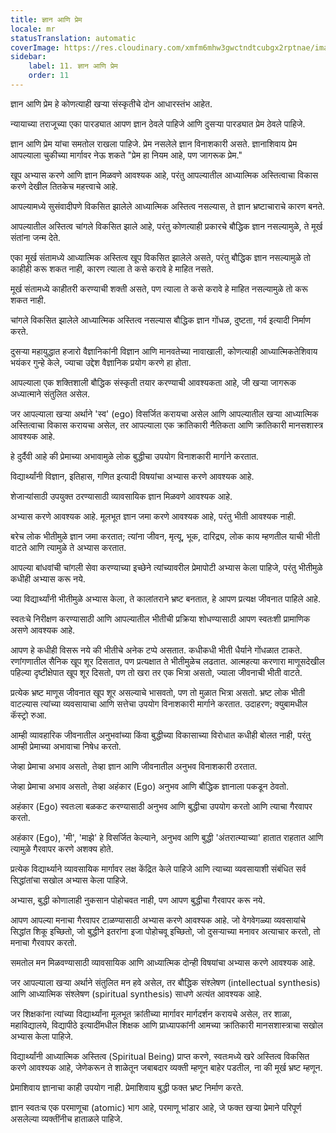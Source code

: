 ```yaml
---
title: ज्ञान आणि प्रेम
locale: mr
statusTranslation: automatic
coverImage: https://res.cloudinary.com/xmfm6mhw3gwctndtcubgx2rptnae/image/upload/v1740337243/small_cover_educacion_fundamental_a051170f1c.webp
sidebar:
    label: 11. ज्ञान आणि प्रेम
    order: 11
---
```

ज्ञान आणि प्रेम हे कोणत्याही खऱ्या संस्कृतीचे दोन आधारस्तंभ आहेत.

न्यायाच्या तराजूच्या एका पारड्यात आपण ज्ञान ठेवले पाहिजे आणि दुसऱ्या पारड्यात प्रेम ठेवले पाहिजे.

ज्ञान आणि प्रेम यांचा समतोल राखला पाहिजे. प्रेम नसलेले ज्ञान विनाशकारी असते. ज्ञानाशिवाय प्रेम आपल्याला चुकीच्या मार्गावर नेऊ शकते "प्रेम हा नियम आहे, पण जागरूक प्रेम."

खूप अभ्यास करणे आणि ज्ञान मिळवणे आवश्यक आहे, परंतु आपल्यातील आध्यात्मिक अस्तित्वाचा विकास करणे देखील तितकेच महत्त्वाचे आहे.

आपल्यामध्ये सुसंवादीपणे विकसित झालेले आध्यात्मिक अस्तित्व नसल्यास, ते ज्ञान भ्रष्टाचाराचे कारण बनते.

आपल्यातील अस्तित्व चांगले विकसित झाले आहे, परंतु कोणत्याही प्रकारचे बौद्धिक ज्ञान नसल्यामुळे, ते मूर्ख संतांना जन्म देते.

एका मूर्ख संतामध्ये आध्यात्मिक अस्तित्व खूप विकसित झालेले असते, परंतु बौद्धिक ज्ञान नसल्यामुळे तो काहीही करू शकत नाही, कारण त्याला ते कसे करावे हे माहित नसते.

मूर्ख संतामध्ये काहीतरी करण्याची शक्ती असते, पण त्याला ते कसे करावे हे माहित नसल्यामुळे तो करू शकत नाही.

चांगले विकसित झालेले आध्यात्मिक अस्तित्व नसल्यास बौद्धिक ज्ञान गोंधळ, दुष्टता, गर्व इत्यादी निर्माण करते.

दुसऱ्या महायुद्धात हजारो वैज्ञानिकांनी विज्ञान आणि मानवतेच्या नावाखाली, कोणत्याही आध्यात्मिकतेशिवाय भयंकर गुन्हे केले, ज्याचा उद्देश वैज्ञानिक प्रयोग करणे हा होता.

आपल्याला एक शक्तिशाली बौद्धिक संस्कृती तयार करण्याची आवश्यकता आहे, जी खऱ्या जागरूक अध्यात्माने संतुलित असेल.

जर आपल्याला खऱ्या अर्थाने 'स्व' (ego) विसर्जित करायचा असेल आणि आपल्यातील खऱ्या आध्यात्मिक अस्तित्वाचा विकास करायचा असेल, तर आपल्याला एक क्रांतिकारी नैतिकता आणि क्रांतिकारी मानसशास्त्र आवश्यक आहे.

हे दुर्दैवी आहे की प्रेमाच्या अभावामुळे लोक बुद्धीचा उपयोग विनाशकारी मार्गाने करतात.

विद्यार्थ्यांनी विज्ञान, इतिहास, गणित इत्यादी विषयांचा अभ्यास करणे आवश्यक आहे.

शेजाऱ्यांसाठी उपयुक्त ठरण्यासाठी व्यावसायिक ज्ञान मिळवणे आवश्यक आहे.

अभ्यास करणे आवश्यक आहे. मूलभूत ज्ञान जमा करणे आवश्यक आहे, परंतु भीती आवश्यक नाही.

बरेच लोक भीतीमुळे ज्ञान जमा करतात; त्यांना जीवन, मृत्यू, भूक, दारिद्र्य, लोक काय म्हणतील याची भीती वाटते आणि त्यामुळे ते अभ्यास करतात.

आपल्या बांधवांची चांगली सेवा करण्याच्या इच्छेने त्यांच्यावरील प्रेमापोटी अभ्यास केला पाहिजे, परंतु भीतीमुळे कधीही अभ्यास करू नये.

ज्या विद्यार्थ्यांनी भीतीमुळे अभ्यास केला, ते कालांतराने भ्रष्ट बनतात, हे आपण प्रत्यक्ष जीवनात पाहिले आहे.

स्वतःचे निरीक्षण करण्यासाठी आणि आपल्यातील भीतीची प्रक्रिया शोधण्यासाठी आपण स्वतःशी प्रामाणिक असणे आवश्यक आहे.

आपण हे कधीही विसरू नये की भीतीचे अनेक टप्पे असतात. कधीकधी भीती धैर्याने गोंधळात टाकते. रणांगणातील सैनिक खूप शूर दिसतात, पण प्रत्यक्षात ते भीतीमुळेच लढतात. आत्महत्या करणारा माणूसदेखील पहिल्या दृष्टीक्षेपात खूप शूर दिसतो, पण तो खरा तर एक भित्रा असतो, ज्याला जीवनाची भीती वाटते.

प्रत्येक भ्रष्ट माणूस जीवनात खूप शूर असल्याचे भासवतो, पण तो मुळात भित्रा असतो. भ्रष्ट लोक भीती वाटल्यास त्यांच्या व्यवसायाचा आणि सत्तेचा उपयोग विनाशकारी मार्गाने करतात. उदाहरण; क्युबामधील कॅस्ट्रो रुआ.

आम्ही व्यावहारिक जीवनातील अनुभवांच्या किंवा बुद्धीच्या विकासाच्या विरोधात कधीही बोलत नाही, परंतु आम्ही प्रेमाच्या अभावाचा निषेध करतो.

जेव्हा प्रेमाचा अभाव असतो, तेव्हा ज्ञान आणि जीवनातील अनुभव विनाशकारी ठरतात.

जेव्हा प्रेमाचा अभाव असतो, तेव्हा अहंकार (Ego) अनुभव आणि बौद्धिक ज्ञानाला पकडून ठेवतो.

अहंकार (Ego) स्वतःला बळकट करण्यासाठी अनुभव आणि बुद्धीचा उपयोग करतो आणि त्याचा गैरवापर करतो.

अहंकार (Ego), 'मी', 'माझे' हे विसर्जित केल्याने, अनुभव आणि बुद्धी 'अंतरात्म्याच्या' हातात राहतात आणि त्यामुळे गैरवापर करणे अशक्य होते.

प्रत्येक विद्यार्थ्याने व्यावसायिक मार्गावर लक्ष केंद्रित केले पाहिजे आणि त्याच्या व्यवसायाशी संबंधित सर्व सिद्धांतांचा सखोल अभ्यास केला पाहिजे.

अभ्यास, बुद्धी कोणालाही नुकसान पोहोचवत नाही, पण आपण बुद्धीचा गैरवापर करू नये.

आपण आपल्या मनाचा गैरवापर टाळण्यासाठी अभ्यास करणे आवश्यक आहे. जो वेगवेगळ्या व्यवसायांचे सिद्धांत शिकू इच्छितो, जो बुद्धीने इतरांना इजा पोहोचवू इच्छितो, जो दुसऱ्याच्या मनावर अत्याचार करतो, तो मनाचा गैरवापर करतो.

समतोल मन मिळवण्यासाठी व्यावसायिक आणि आध्यात्मिक दोन्ही विषयांचा अभ्यास करणे आवश्यक आहे.

जर आपल्याला खऱ्या अर्थाने संतुलित मन हवे असेल, तर बौद्धिक संश्लेषण (intellectual synthesis) आणि आध्यात्मिक संश्लेषण (spiritual synthesis) साधणे अत्यंत आवश्यक आहे.

जर शिक्षकांना त्यांच्या विद्यार्थ्यांना मूलभूत क्रांतीच्या मार्गावर मार्गदर्शन करायचे असेल, तर शाळा, महाविद्यालये, विद्यापीठे इत्यादींमधील शिक्षक आणि प्राध्यापकांनी आमच्या क्रांतिकारी मानसशास्त्राचा सखोल अभ्यास केला पाहिजे.

विद्यार्थ्यांनी आध्यात्मिक अस्तित्व (Spiritual Being) प्राप्त करणे, स्वतःमध्ये खरे अस्तित्व विकसित करणे आवश्यक आहे, जेणेकरून ते शाळेतून जबाबदार व्यक्ती म्हणून बाहेर पडतील, ना की मूर्ख भ्रष्ट म्हणून.

प्रेमाशिवाय ज्ञानाचा काही उपयोग नाही. प्रेमाशिवाय बुद्धी फक्त भ्रष्ट निर्माण करते.

ज्ञान स्वतःच एक परमाणूचा (atomic) भाग आहे, परमाणू भांडार आहे, जे फक्त खऱ्या प्रेमाने परिपूर्ण असलेल्या व्यक्तींनीच हाताळले पाहिजे.

